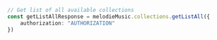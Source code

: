```typescript index.ts
// Get list of all available collections
const getListAllResponse = melodieMusic.collections.getListAll({
    authorization: "AUTHORIZATION"
})
```